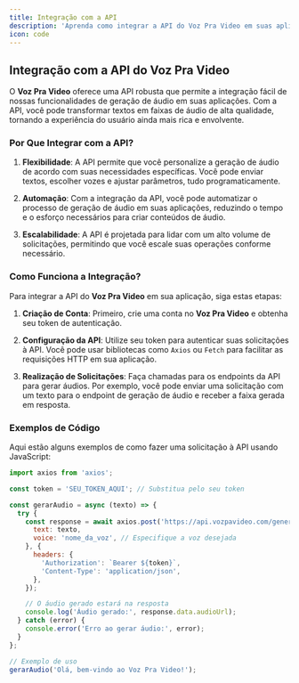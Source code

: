 ```yaml
---
title: Integração com a API
description: 'Aprenda como integrar a API do Voz Pra Video em suas aplicações para gerar áudios a partir de textos.'
icon: code
---
```


## Integração com a API do Voz Pra Video

O **Voz Pra Video** oferece uma API robusta que permite a integração fácil de nossas funcionalidades de geração de áudio em suas aplicações. Com a API, você pode transformar textos em faixas de áudio de alta qualidade, tornando a experiência do usuário ainda mais rica e envolvente.

### Por Que Integrar com a API?

1. **Flexibilidade**: A API permite que você personalize a geração de áudio de acordo com suas necessidades específicas. Você pode enviar textos, escolher vozes e ajustar parâmetros, tudo programaticamente.

2. **Automação**: Com a integração da API, você pode automatizar o processo de geração de áudio em suas aplicações, reduzindo o tempo e o esforço necessários para criar conteúdos de áudio.

3. **Escalabilidade**: A API é projetada para lidar com um alto volume de solicitações, permitindo que você escale suas operações conforme necessário.

### Como Funciona a Integração?

Para integrar a API do **Voz Pra Video** em sua aplicação, siga estas etapas:

1. **Criação de Conta**: Primeiro, crie uma conta no **Voz Pra Video** e obtenha seu token de autenticação.

2. **Configuração da API**: Utilize seu token para autenticar suas solicitações à API. Você pode usar bibliotecas como `Axios` ou `Fetch` para facilitar as requisições HTTP em sua aplicação.

3. **Realização de Solicitações**: Faça chamadas para os endpoints da API para gerar áudios. Por exemplo, você pode enviar uma solicitação com um texto para o endpoint de geração de áudio e receber a faixa gerada em resposta.

### Exemplos de Código

Aqui estão alguns exemplos de como fazer uma solicitação à API usando JavaScript:

```javascript
import axios from 'axios';

const token = 'SEU_TOKEN_AQUI'; // Substitua pelo seu token

const gerarAudio = async (texto) => {
  try {
    const response = await axios.post('https://api.vozpavideo.com/generate', {
      text: texto,
      voice: 'nome_da_voz', // Especifique a voz desejada
    }, {
      headers: {
        'Authorization': `Bearer ${token}`,
        'Content-Type': 'application/json',
      },
    });

    // O áudio gerado estará na resposta
    console.log('Áudio gerado:', response.data.audioUrl);
  } catch (error) {
    console.error('Erro ao gerar áudio:', error);
  }
};

// Exemplo de uso
gerarAudio('Olá, bem-vindo ao Voz Pra Video!');
